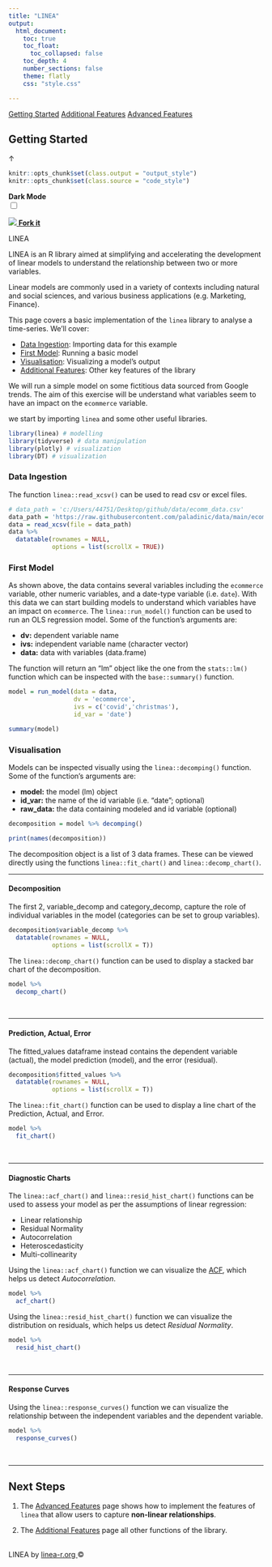 ```yaml
---
title: "LINEA"
output:
  html_document:
    toc: true
    toc_float:
      toc_collapsed: false
    toc_depth: 4  
    number_sections: false
    theme: flatly
    css: "style.css"

---
```


<div class='nav'>
  <a href='linea_getting_started.html'>Getting Started</a>
  <a href='linea_additional_features.html'>Additional Features</a>
  <a href='linea_advanced_features.html'>Advanced Features</a>
</div>


## Getting Started


<!--HEAD STUFF-->
<link rel="preconnect" href="https://fonts.googleapis.com">
<link rel="preconnect" href="https://fonts.gstatic.com" crossorigin>
<link href="https://fonts.googleapis.com/css2?family=Montserrat+Alternates:wght@200;400;600;800&family=Roboto:wght@300&display=swap" rel="stylesheet">

<script language="JavaScript" src="script.js"></script>

<a id="back_to_top">&#8593;</a>

```r
knitr::opts_chunk$set(class.output = "output_style")
knitr::opts_chunk$set(class.source = "code_style")
```

<!--HEADER STUFF-->
<div class='dark_mode'>
  <strong>Dark Mode</strong>
  <br>
  <label class="switch">
    <input type="checkbox" value="dark_mode" id="dark_mode">
    <span class="slider round"></span>    
  </label>
</div>

<a class='github' href='https://github.com/paladinic/linea'>
  <img src='img/github_white.png'/>
  <strong>Fork it</strong>
</a>

<span class='logo_span second_logo'>LINEA</span>

<!--CONTENT-->
<span class='logo_span'>LINEA</span> is an R library aimed at simplifying and accelerating the development of linear models to understand the relationship between two or more variables. 

Linear models are commonly used in a variety of contexts including natural and social sciences, and various business applications (e.g. Marketing, Finance). 

This page covers a basic implementation of the `linea` library to analyse a time-series. We'll cover:

* [Data Ingestion](#Data Ingestion): Importing data for this example
* [First Model](#First Model): Running a basic model
* [Visualisation](#Visualisation): Visualizing a model's output 
* [Additional Features](#Additional Features): Other key features of the library

We will run a simple model on some fictitious data sourced from Google trends. The aim of this exercise will be understand what variables seem to have an impact on the `ecommerce` variable.

we start by importing `linea` and some other useful libraries.

```r

library(linea) # modelling
library(tidyverse) # data manipulation
library(plotly) # visualization
library(DT) # visualization

```


### Data Ingestion

The function `linea::read_xcsv()` can be used to read csv or excel files.
```r
# data_path = 'c:/Users/44751/Desktop/github/data/ecomm_data.csv'
data_path = 'https://raw.githubusercontent.com/paladinic/data/main/ecomm_data.csv'
data = read_xcsv(file = data_path)
data %>%
  datatable(rownames = NULL,
            options = list(scrollX = TRUE))
```


### First Model

As shown above, the data contains several variables including the `ecommerce` variable, other numeric variables, and a date-type variable (i.e. `date`).
With this data we can start building models to understand which variables have an impact on `ecommerce`. The `linea::run_model()` function can be used to run an OLS regression model. Some of the function's arguments are:

* **dv:** dependent variable name
* **ivs:** independent variable name (character vector)
* **data:** data with variables (data.frame)

The function will return an "lm" object like the one from the `stats::lm()` function which can be inspected with the `base::summary()` function.

```r
model = run_model(data = data,
                  dv = 'ecommerce',
                  ivs = c('covid','christmas'),
                  id_var = 'date')

summary(model)
```


### Visualisation

Models can be inspected visually using the `linea::decomping()` function. Some of the function's arguments are:

* **model:** the model (lm) object
* **id_var:** the name of the id variable (i.e. "date"; optional)
* **raw_data:** the data containing modeled and id variable (optional)


```r
decomposition = model %>% decomping()

print(names(decomposition))
```

The decomposition object is a list of 3 data frames. These can be viewed directly using the functions `linea::fit_chart()` and `linea::decomp_chart()`.

<hr>

#### Decomposition


The first 2, variable_decomp and category_decomp, capture the role of individual variables in the model (categories can be set to group variables).

```r
decomposition$variable_decomp %>%
  datatable(rownames = NULL,
            options = list(scrollX = T))
```

The `linea::decomp_chart()` function can be used to display a stacked bar chart of the decomposition.

```r
model %>%
  decomp_chart()
```

<br>
<hr>

#### Prediction, Actual, Error

The fitted_values dataframe instead contains the dependent variable (actual), the model prediction (model), and the error (residual).

```r
decomposition$fitted_values %>%
  datatable(rownames = NULL,
            options = list(scrollX = T))
```

The `linea::fit_chart()` function can be used to display a line chart of the Prediction, Actual, and Error.

```r
model %>%
  fit_chart()
```


<br>
<hr>

#### Diagnostic Charts

The `linea::acf_chart()` and `linea::resid_hist_chart()` functions can be used to assess your model as per the assumptions of linear regression:

* Linear relationship
* Residual Normality
* Autocorrelation
* Heteroscedasticity
* Multi-collinearity

Using the `linea::acf_chart()` function we can visualize the [ACF](https://en.wikipedia.org/wiki/Autocorrelation), which helps us detect *Autocorrelation*.
```r
model %>%
  acf_chart()
```

Using the `linea::resid_hist_chart()` function we can visualize the distribution on residuals, which helps us detect *Residual Normality*.
```r
model %>%
  resid_hist_chart()
```


<br>
<hr>

#### Response Curves

Using the `linea::response_curves()` function we can visualize the relationship between the independent variables and the dependent variable.

```r
model %>%
  response_curves()
```


<br>
<hr>


## Next Steps

1. The <a href="linea_advanced_features.html">Advanced Features</a> page shows how to implement the features of `linea` that allow users to capture <b>non-linear relationships</b>.

2. The <a href="linea_additional_features.html">Additional Features</a> page all other functions of the library.


<br>
<footer class="footer_home">
  <span>
    LINEA
  </span>
  by
  <a href="linea-r.org">
    linea-r.org
  </a>
  &copy;
   <script>document.write(new Date().getFullYear())</script></p>
</footer>

